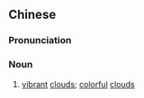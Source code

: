 {{also|彩云}}
==Chinese==
{{zh-forms|s=彩云}}

===Pronunciation===
{{zh-pron
|m=cǎiyún
|c=coi2 wan4
|mn=chhái-hûn
|cat=n
}}

===Noun===
{{zh-noun}}

# {{lb|zh|literary}} [[vibrant]] [[cloud]]s; [[colorful]] [[cloud]]s